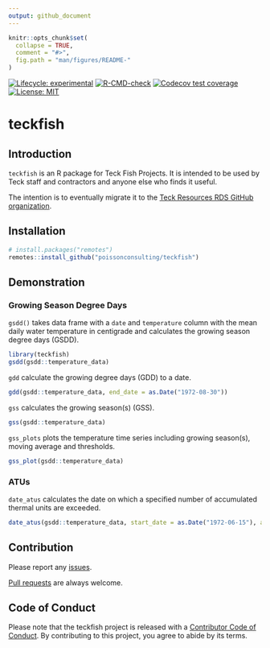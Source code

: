 ```yaml
---
output: github_document
---
```


<!-- README.md is generated from README.Rmd. Please edit that file -->

```r
knitr::opts_chunk$set(
  collapse = TRUE,
  comment = "#>",
  fig.path = "man/figures/README-"
)
```

<!-- badges: start -->
[![Lifecycle: experimental](https://img.shields.io/badge/lifecycle-experimental-orange.svg)](https://lifecycle.r-lib.org/articles/stages.html#experimental)
[![R-CMD-check](https://github.com/poissonconsulting/teckfish/actions/workflows/R-CMD-check.yaml/badge.svg)](https://github.com/poissonconsulting/teckfish/actions/workflows/R-CMD-check.yaml)
[![Codecov test coverage](https://codecov.io/gh/poissonconsulting/teckfish/branch/main/graph/badge.svg)](https://codecov.io/gh/poissonconsulting/teckfish?branch=main)
[![License: MIT](https://img.shields.io/badge/License-MIT-green.svg)](https://opensource.org/licenses/MIT)
<!-- badges: end -->

# teckfish


## Introduction

`teckfish` is an R package for Teck Fish Projects.
It is intended to be used by Teck staff and contractors and anyone else
who finds it useful.

The intention is to eventually migrate it to 
the [Teck Resources RDS GitHub organization](https://github.com/TeckResourcesTDS). 

## Installation

```r
# install.packages("remotes")
remotes::install_github("poissonconsulting/teckfish")
```

## Demonstration

### Growing Season Degree Days

`gsdd()` takes data frame with a `date` and `temperature` column with
the mean daily water temperature in centigrade 
and calculates the growing season degree days (GSDD).

```r
library(teckfish)
gsdd(gsdd::temperature_data)
```

`gdd` calculate the growing degree days (GDD) to a date.

```r
gdd(gsdd::temperature_data, end_date = as.Date("1972-08-30"))
```

`gss` calculates the growing season(s) (GSS).

```r
gss(gsdd::temperature_data)
```

`gss_plots` plots the temperature time series including growing season(s), moving average and thresholds.

```r
gss_plot(gsdd::temperature_data)
```

### ATUs

`date_atus` calculates the date on which a specified number of accumulated thermal units are exceeded.

```r
date_atus(gsdd::temperature_data, start_date = as.Date("1972-06-15"), atus = 600)
```


## Contribution

Please report any [issues](https://github.com/poissonconsulting/teckfish/issues).

[Pull requests](https://github.com/poissonconsulting/teckfish/pulls) are always welcome.

## Code of Conduct

Please note that the teckfish project is released with a [Contributor Code of Conduct](https://contributor-covenant.org/version/2/1/CODE_OF_CONDUCT.html). 
By contributing to this project, you agree to abide by its terms.
